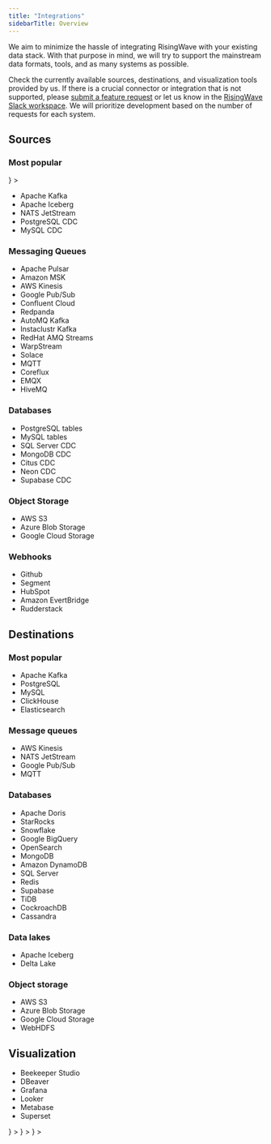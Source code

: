 ```yaml
---
title: "Integrations"
sidebarTitle: Overview
---
```


We aim to minimize the hassle of integrating RisingWave with your existing data stack. With that purpose in mind, we will try to support the mainstream data formats, tools, and as many systems as possible.

Check the currently available sources, destinations, and visualization tools provided by us. If there is a crucial connector or integration that is not supported, please [submit a feature request](https://github.com/risingwavelabs/risingwave/issues/new?assignees=&labels=type%2Ffeature&template=feature%5Frequest.yml) or let us know in the [RisingWave Slack workspace](https://www.risingwave.com/slack). We will prioritize development based on the number of requests for each system.

## Sources 

### Most popular

<CardGroup cols={3}>
<Card
    title="Apache Kafka"
    href="/integrations/sources/kafka"
    horizontal
  icon={ 
    <svg 
    xmlns="http://www.w3.org/2000/svg" 
    id="Layer_1" 
    data-name="Layer 1" 
    viewBox="0 0 128 128"
    >
    <defs><style>
      .cls-1 {
        stroke-width: 0px;
      }
    </style></defs>
    <path id="Union" class="cls-1" d="m66.23,25.37c0,6.93-4.79,12.74-11.24,14.3v5.94c4.25.8,8,3.04,10.71,6.19l6.84-3.95c-.34-1.23-.52-2.53-.52-3.87,0-8.13,6.59-14.71,14.71-14.71s14.71,6.58,14.71,14.71-6.58,14.71-14.71,14.71c-4.29,0-8.15-1.84-10.84-4.77l-6.72,3.88c.68,1.94,1.05,4.03,1.05,6.2s-.37,4.25-1.05,6.19l6.72,3.88c2.69-2.93,6.55-4.77,10.84-4.77,8.13,0,14.71,6.59,14.71,14.71s-6.58,14.71-14.71,14.71-14.71-6.58-14.71-14.71c0-1.34.18-2.64.52-3.88l-6.84-3.94c-2.71,3.15-6.46,5.39-10.71,6.19v5.94c6.45,1.56,11.24,7.37,11.24,14.3,0,8.12-6.59,14.71-14.72,14.71s-14.71-6.59-14.71-14.71c0-6.94,4.8-12.75,11.25-14.31v-5.93c-8.68-1.62-15.24-9.24-15.24-18.38s6.56-16.77,15.24-18.39v-5.93c-6.45-1.56-11.25-7.37-11.25-14.31,0-8.12,6.59-14.71,14.71-14.71s14.72,6.59,14.72,14.71Z"/></svg>
  }
></Card>
</CardGroup>

- Apache Kafka
- Apache Iceberg
- NATS JetStream
- PostgreSQL CDC
- MySQL CDC


### Messaging Queues

- Apache Pulsar
- Amazon MSK
- AWS Kinesis
- Google Pub/Sub 
- Confluent Cloud
- Redpanda
- AutoMQ Kafka
- Instaclustr Kafka
- RedHat AMQ Streams
- WarpStream
- Solace
- MQTT
- Coreflux
- EMQX
- HiveMQ

### Databases

- PostgreSQL tables
- MySQL tables
- SQL Server CDC
- MongoDB CDC
- Citus CDC
- Neon CDC
- Supabase CDC

### Object Storage

- AWS S3
- Azure Blob Storage
- Google Cloud Storage 

### Webhooks

- Github 
- Segment
- HubSpot
- Amazon EvertBridge
- Rudderstack

## Destinations  

### Most popular

- Apache Kafka
- PostgreSQL
- MySQL
- ClickHouse
- Elasticsearch

### Message queues 

- AWS Kinesis
- NATS JetStream
- Google Pub/Sub
- MQTT

### Databases

- Apache Doris
- StarRocks
- Snowflake
- Google BigQuery
- OpenSearch
- MongoDB
- Amazon DynamoDB
- SQL Server
- Redis
- Supabase
- TiDB
- CockroachDB
- Cassandra

### Data lakes

- Apache Iceberg
- Delta Lake

### Object storage

- AWS S3
- Azure Blob Storage
- Google Cloud Storage
- WebHDFS 

## Visualization 

- Beekeeper Studio
- DBeaver
- Grafana
- Looker
- Metabase
- Superset

<CardGroup cols={3}>
<Card
    title="PostgreSQL CDC"
    href="/integrations/sources/postgresql-cdc"
    horizontal
  icon={ <svg width="36px" height="36px" viewBox="0 0 280 280" version="1.1" xmlns="http://www.w3.org/2000/svg" xmlns:xlink="http://www.w3.org/1999/xlink" preserveAspectRatio="xMidYMid">
      <path d="M255.007926,158.085617 C253.473109,153.437413 249.452194,150.199279 244.251788,149.42182 C241.799982,149.055852 238.991667,149.211935 235.668988,149.897164 C229.877358,151.092028 225.580342,151.546679 222.44449,151.635363 C234.280794,131.650217 243.905921,108.859714 249.446873,87.4065589 C258.406282,52.7182633 253.61855,36.9154365 248.023797,29.7669469 C233.217182,10.8477783 211.614448,0.683454965 185.55152,0.371879908 C171.649478,0.202198614 159.443658,2.94725173 153.077358,4.92075751 C147.149155,3.87547344 140.774577,3.29134411 134.08606,3.18315012 C121.550337,2.9833164 110.473164,5.71595381 101.008259,11.332582 C95.7670577,9.56127483 87.3580785,7.06335335 77.6460416,5.46882217 C54.8035104,1.71868822 36.3939769,4.64110855 22.9282587,14.153903 C6.62230023,25.6721293 -0.937090069,45.6838799 0.461154734,73.6339954 C0.904572748,82.5082679 5.86908083,109.507695 13.6850624,135.114199 C18.1771824,149.831538 22.9672794,162.053912 27.9223279,171.443732 C34.9490254,184.758688 42.4676212,192.600092 50.9085266,195.415501 C55.6400924,196.992296 64.2358984,198.09552 73.2774873,190.566873 C74.4232794,191.953885 75.9515935,193.33321 77.9812656,194.613801 C80.5578199,196.239076 83.7090439,197.566965 86.8555381,198.353885 C98.1969885,201.189395 108.820102,200.479926 117.882975,196.506309 C117.93855,198.117986 117.981709,199.658125 118.018365,200.987788 C118.07867,203.145164 118.137792,205.259972 118.217016,207.237617 C118.753848,220.612286 119.663741,231.011326 122.359723,238.286928 C122.507529,238.687778 122.706771,239.29733 122.917247,239.943538 C124.261691,244.062005 126.511298,250.955677 132.232573,256.355326 C138.158411,261.947714 145.325229,263.663446 151.888998,263.662855 C155.180933,263.662855 158.322106,263.231261 161.076619,262.640628 C170.897441,260.536462 182.050291,257.329663 190.118134,245.84218 C197.745515,234.981986 201.453672,218.625182 202.124711,192.851363 C202.211621,192.122975 202.292028,191.427104 202.369478,190.763751 C202.421506,190.316194 202.474716,189.858587 202.528517,189.402162 L204.325838,189.560018 L204.788767,189.591353 C214.791095,190.047187 227.021155,187.925875 234.532065,184.437062 C240.467363,181.68255 259.485857,171.642383 255.007926,158.085617" fill="#000000"></path>
      <path d="M237.905589,160.722476 C208.165838,166.857016 206.121386,156.78788 206.121386,156.78788 C237.521885,110.194697 250.64824,51.0516028 239.320388,36.5766651 C208.417109,-2.90823095 154.921977,15.7655797 154.029229,16.2503834 L153.741894,16.3018199 C147.866309,15.0821247 141.290716,14.3555104 133.900416,14.2349007 C120.443566,14.0143741 110.236083,17.7627344 102.490457,23.636545 C102.490457,23.636545 7.06039723,-15.6768961 11.4987159,73.0806097 C12.4429007,91.9631224 38.5625866,215.954032 69.7171363,178.502947 C81.1041109,164.808425 92.1061986,153.229303 92.1061986,153.229303 C97.5708822,156.859418 104.112776,158.711132 110.970975,158.046005 L111.503667,157.593718 C111.338125,159.294079 111.413801,160.957192 111.717099,162.925968 C103.691233,171.893062 106.049626,173.467492 90.0055797,176.770069 C73.7711594,180.115806 83.308194,186.072388 89.5349654,187.629081 C97.0837136,189.516859 114.54788,192.190965 126.34812,175.672166 L125.877506,177.556988 C129.022226,180.075603 131.230448,193.940397 130.860342,206.508637 C130.490236,219.077469 130.243104,227.706383 132.720924,234.446337 C135.198744,241.186291 137.668286,256.351187 158.759612,251.831871 C176.383409,248.055132 185.516046,238.268009 186.786587,221.94254 C187.688203,210.336222 189.728517,212.051954 189.857404,201.675381 L191.493912,196.762901 C193.381099,181.029838 191.793663,175.95418 202.651492,178.314938 L205.290125,178.546697 C213.2817,178.9103 223.741044,177.261376 229.879723,174.408129 C243.098309,168.273589 250.93794,158.031224 237.904406,160.722476 L237.905589,160.722476" fill="#336791"></path>
      <path d="M108.076342,81.5250624 C105.396915,81.152 102.969349,81.4972748 101.741376,82.426679 C101.050236,82.9499122 100.836804,83.5559169 100.779455,83.973321 C100.625145,85.0783187 101.399649,86.2997875 101.874993,86.9300323 C103.220619,88.7137552 105.18703,89.9399538 107.133339,90.2101432 C107.415353,90.249164 107.695594,90.2680831 107.974651,90.2680831 C111.220471,90.2680831 114.170679,87.7411917 114.430818,85.8758799 C114.755991,83.5399538 111.36473,81.9826697 108.076342,81.5250624" fill="#FFFFFF"></path>
      <path d="M196.860453,81.5989654 L196.859861,81.5989654 C196.604453,79.7679446 193.345626,79.2458938 190.253524,79.6757136 C187.166152,80.1061247 184.171603,81.4996397 184.421691,83.3347991 C184.622707,84.7620139 187.19867,87.198448 190.249386,87.1978568 C190.506568,87.1978568 190.766707,87.1807113 191.028619,87.1440554 C193.064794,86.8620416 194.558818,85.5690346 195.268286,84.8235012 C196.349635,83.688351 196.974559,82.4219492 196.860453,81.5989654" fill="#FFFFFF"></path>
      <path d="M247.802088,160.025423 C246.66812,156.596323 243.018494,155.492508 236.954309,156.745312 C218.949173,160.461155 212.501284,157.886965 210.38352,156.327908 C224.378975,135.007187 235.89188,109.236323 242.102688,85.1906513 C245.04521,73.8007206 246.670485,63.2231316 246.802919,54.601903 C246.949543,45.1375889 245.338457,38.1842032 242.014005,33.9362587 C228.611547,16.8108637 208.942115,7.62501617 185.131751,7.37256351 C168.763122,7.18869284 154.93321,11.3781062 152.252009,12.5558245 C146.60582,11.1516674 140.450587,10.2896628 133.750245,10.1796952 C121.461654,9.98104388 110.840314,12.9229746 102.045857,18.9191686 C98.2259584,17.4978661 88.3536998,14.10897 76.2814965,12.1644342 C55.4089238,8.80332564 38.8233164,11.3497275 26.9870115,19.7350577 C12.8638522,29.740933 6.34383372,47.626642 7.60727945,72.8943741 C8.03236952,81.3961755 12.8756767,107.547788 20.5202032,132.593219 C30.5822448,165.556915 41.5192979,184.218309 53.0280647,188.056536 C54.374873,188.505866 55.9286097,188.820397 57.6407945,188.820397 C61.8390762,188.820397 66.9856813,186.927889 72.3409885,180.490051 C81.2359538,169.788896 89.5408776,160.821801 92.6022356,157.563566 C97.1262818,159.992314 102.09552,161.347991 107.179455,161.483972 C107.188323,161.616998 107.201921,161.750023 107.213746,161.882457 C106.193885,163.092102 105.357303,164.152166 104.644286,165.05733 C101.122365,169.528166 100.389247,170.458753 89.0519353,172.793497 C85.8273995,173.458624 77.2611547,175.224018 77.1364065,181.227898 C76.9998337,187.787529 87.2605266,190.542633 88.4299677,190.834697 C92.5040924,191.854559 96.4286374,192.357691 100.171677,192.357691 C109.275344,192.357099 117.285838,189.365506 123.688203,183.576831 C123.490734,206.962697 124.466254,230.006836 127.273977,237.028212 C129.573247,242.775501 135.191649,256.822984 152.93842,256.821801 C155.54158,256.821801 158.408425,256.519095 161.561423,255.843326 C180.082106,251.872074 188.124527,243.686577 191.236139,225.640055 C192.901025,215.995418 195.758411,192.963695 197.101672,180.610069 C199.937774,181.49454 203.589173,181.899529 207.536185,181.898938 C215.768388,181.898938 225.266993,180.150097 231.224166,177.384942 C237.91564,174.277469 249.991982,166.650679 247.802088,160.025423 L247.802088,160.025423 Z M203.696185,76.5445912 C203.634697,80.1918522 203.132748,83.5027067 202.600647,86.9590023 C202.028342,90.6760277 201.435935,94.5189838 201.286947,99.1843326 C201.139732,103.724342 201.706716,108.444674 202.255372,113.008924 C203.363326,122.228471 204.500249,131.720573 200.098587,141.086744 C199.41454,139.871778 198.754143,138.546254 198.14873,137.078245 C197.601848,135.752129 196.414079,133.621949 194.769885,130.673515 C188.370476,119.197857 173.385312,92.3243603 181.056443,81.3583372 C183.340933,78.0935982 189.139658,74.7384018 203.696185,76.5445912 L203.696185,76.5445912 Z M186.052286,14.7581339 C207.386014,15.2293395 224.261321,23.2102725 236.209958,38.4780416 C245.373931,50.1890069 235.282919,103.476028 206.069949,149.446651 C205.781432,149.080092 205.487594,148.709986 205.183704,148.33042 C205.062503,148.178476 204.938938,148.024166 204.814189,147.868083 C212.362938,135.400942 210.886651,123.066236 209.572952,112.129774 C209.033164,107.641792 208.523529,103.402716 208.653007,99.4214134 C208.787215,95.2000739 209.34533,91.5811917 209.884527,88.0811455 C210.548471,83.7675751 211.223058,79.3050162 211.036822,74.0437136 C211.17576,73.4921016 211.231926,72.8399815 211.159206,72.0660693 C210.683861,67.0205635 204.924157,51.9224758 193.18363,38.2551501 C186.762346,30.7808961 177.396767,22.4156674 164.609774,16.7736166 C170.109931,15.6337367 177.631483,14.5707159 186.052286,14.7581339 L186.052286,14.7581339 Z M66.6741062,175.777995 C60.7742818,182.871501 56.6995658,181.512277 55.3598522,181.065903 C46.6292471,178.153533 36.499806,159.702023 27.568776,130.441755 C19.8408868,105.123769 15.3245266,79.6650716 14.9674273,72.5260416 C13.8387806,49.9483788 19.3117413,34.2129515 31.2349561,25.7572656 C50.6389284,11.9965266 82.5413764,20.2328684 95.3602956,24.4104573 C95.1758337,24.591963 94.9842771,24.7622356 94.8015889,24.9466975 C73.7664296,46.1911501 74.2654226,82.4875751 74.3168591,84.7058476 C74.3150855,85.56194 74.3866236,86.7739492 74.485358,88.4412009 C74.8471871,94.5455889 75.5205912,105.907732 73.7214965,118.775132 C72.0489238,130.732046 75.7346143,142.435326 83.8320185,150.883917 C84.6703741,151.758337 85.5453857,152.579547 86.4493672,153.352277 C82.8446744,157.212379 75.0115473,165.74788 66.6741062,175.777995 L66.6741062,175.777995 Z M89.1530346,145.78461 C82.6265127,138.975483 79.6627067,129.503483 81.020157,119.795584 C82.920351,106.202753 82.2185681,94.3646744 81.8419584,88.0048776 C81.7893395,87.1150855 81.7426328,86.335261 81.7148453,85.7197968 C84.7880277,82.9954365 99.0288406,75.3645081 109.184296,77.6915658 C113.819492,78.7534042 116.642587,81.9087667 117.816758,87.3373857 C123.893358,115.440037 118.621413,127.153367 114.385293,136.565654 C113.512055,138.504868 112.687298,140.337663 111.982559,142.234309 L111.436859,143.699954 C110.054577,147.406337 108.768665,150.851991 107.971695,154.124416 C101.034273,154.103132 94.2848591,151.139917 89.1530346,145.78461 L89.1530346,145.78461 Z M90.2178291,183.685025 C88.1922956,183.178938 86.3701432,182.299788 85.3012102,181.570808 C86.1939584,181.150448 87.7831686,180.579326 90.5388637,180.011751 C103.876286,177.265515 105.93552,175.328074 110.433552,169.61685 C111.465238,168.30788 112.634088,166.823316 114.252859,165.015353 C114.25345,165.014171 114.254042,165.01358 114.254633,165.012988 C116.666236,162.31346 117.768868,162.771067 119.768979,163.600554 C121.390115,164.271594 122.968684,166.303039 123.608979,168.539048 C123.911686,169.594975 124.252231,171.599815 123.138956,173.158873 C113.742633,186.31479 100.051067,186.1457 90.2178291,183.685025 L90.2178291,183.685025 Z M160.016554,248.637487 C143.700545,252.133395 137.923695,243.80837 134.116804,234.291436 C131.659677,228.146845 130.452397,200.440314 131.309081,169.84388 C131.320314,169.436527 131.262374,169.043363 131.150042,168.673848 C131.05249,167.96024 130.902319,167.238356 130.694208,166.511741 C129.419529,162.059824 126.315012,158.335704 122.5903,156.792018 C121.110467,156.178919 118.393792,155.05382 115.129644,155.888628 C115.826106,153.0206 117.033386,149.782467 118.341764,146.275326 L118.891012,144.79963 C119.509432,143.136517 120.284527,141.413691 121.105145,139.590356 C125.538143,129.741746 131.609423,116.25297 125.020231,85.7795104 C122.551871,74.3659307 114.310208,68.7924619 101.815871,70.0866513 C94.3250624,70.861746 87.472776,73.8840831 84.0549099,75.6169607 C83.3200185,75.9894319 82.6477968,76.3488961 82.0199169,76.6994919 C82.9735612,65.1990023 86.578254,43.707418 100.060527,30.1098568 C108.54873,21.548933 119.854115,17.3210901 133.628453,17.5487113 C160.768591,17.9933118 178.172453,31.9213672 187.994457,43.5276859 C196.457829,53.5294226 201.040998,63.6038799 202.870245,69.0372286 C189.115418,67.6389838 179.76048,70.3544758 175.017681,77.1340416 C164.700822,91.8815335 180.662097,120.506236 188.333229,134.262836 C189.739751,136.784406 190.954125,138.963067 191.336055,139.888924 C193.833977,145.943058 197.067972,149.984665 199.429321,152.935464 C200.152979,153.839446 200.855353,154.716231 201.389229,155.481866 C197.223464,156.683233 189.740342,159.457848 190.422023,173.328554 C189.872185,180.289035 185.960647,212.874938 183.974134,224.387843 C181.351464,239.597672 175.754346,245.263372 160.016554,248.637487 L160.016554,248.637487 Z M228.120831,170.700564 C223.861062,172.678208 216.732083,174.161589 209.959612,174.479667 C202.479446,174.830263 198.671963,173.641903 197.776259,172.91115 C197.355307,164.267455 200.573339,163.364065 203.978199,162.408055 C204.513256,162.257293 205.035307,162.111261 205.53903,161.935076 C205.852379,162.189894 206.195289,162.442938 206.570716,162.690661 C212.582873,166.658956 223.306494,167.087002 238.444785,163.962383 C238.50036,163.950559 238.555935,163.939917 238.610919,163.928684 C236.569423,165.837746 233.075289,168.400111 228.120831,170.700564 L228.120831,170.700564 Z" fill="#FFFFFF">

</path>
    </svg>
  }
></Card>
<Card
    title="PostgreSQL CDC"
    href="/integrations/sources/postgresql-cdc"
    horizontal
  icon={ <svg width="36px" height="36px" viewBox="0 0 280 280" version="1.1" xmlns="http://www.w3.org/2000/svg" xmlns:xlink="http://www.w3.org/1999/xlink" preserveAspectRatio="xMidYMid">
      <path d="M255.007926,158.085617 C253.473109,153.437413 249.452194,150.199279 244.251788,149.42182 C241.799982,149.055852 238.991667,149.211935 235.668988,149.897164 C229.877358,151.092028 225.580342,151.546679 222.44449,151.635363 C234.280794,131.650217 243.905921,108.859714 249.446873,87.4065589 C258.406282,52.7182633 253.61855,36.9154365 248.023797,29.7669469 C233.217182,10.8477783 211.614448,0.683454965 185.55152,0.371879908 C171.649478,0.202198614 159.443658,2.94725173 153.077358,4.92075751 C147.149155,3.87547344 140.774577,3.29134411 134.08606,3.18315012 C121.550337,2.9833164 110.473164,5.71595381 101.008259,11.332582 C95.7670577,9.56127483 87.3580785,7.06335335 77.6460416,5.46882217 C54.8035104,1.71868822 36.3939769,4.64110855 22.9282587,14.153903 C6.62230023,25.6721293 -0.937090069,45.6838799 0.461154734,73.6339954 C0.904572748,82.5082679 5.86908083,109.507695 13.6850624,135.114199 C18.1771824,149.831538 22.9672794,162.053912 27.9223279,171.443732 C34.9490254,184.758688 42.4676212,192.600092 50.9085266,195.415501 C55.6400924,196.992296 64.2358984,198.09552 73.2774873,190.566873 C74.4232794,191.953885 75.9515935,193.33321 77.9812656,194.613801 C80.5578199,196.239076 83.7090439,197.566965 86.8555381,198.353885 C98.1969885,201.189395 108.820102,200.479926 117.882975,196.506309 C117.93855,198.117986 117.981709,199.658125 118.018365,200.987788 C118.07867,203.145164 118.137792,205.259972 118.217016,207.237617 C118.753848,220.612286 119.663741,231.011326 122.359723,238.286928 C122.507529,238.687778 122.706771,239.29733 122.917247,239.943538 C124.261691,244.062005 126.511298,250.955677 132.232573,256.355326 C138.158411,261.947714 145.325229,263.663446 151.888998,263.662855 C155.180933,263.662855 158.322106,263.231261 161.076619,262.640628 C170.897441,260.536462 182.050291,257.329663 190.118134,245.84218 C197.745515,234.981986 201.453672,218.625182 202.124711,192.851363 C202.211621,192.122975 202.292028,191.427104 202.369478,190.763751 C202.421506,190.316194 202.474716,189.858587 202.528517,189.402162 L204.325838,189.560018 L204.788767,189.591353 C214.791095,190.047187 227.021155,187.925875 234.532065,184.437062 C240.467363,181.68255 259.485857,171.642383 255.007926,158.085617" fill="#000000"></path>
      <path d="M237.905589,160.722476 C208.165838,166.857016 206.121386,156.78788 206.121386,156.78788 C237.521885,110.194697 250.64824,51.0516028 239.320388,36.5766651 C208.417109,-2.90823095 154.921977,15.7655797 154.029229,16.2503834 L153.741894,16.3018199 C147.866309,15.0821247 141.290716,14.3555104 133.900416,14.2349007 C120.443566,14.0143741 110.236083,17.7627344 102.490457,23.636545 C102.490457,23.636545 7.06039723,-15.6768961 11.4987159,73.0806097 C12.4429007,91.9631224 38.5625866,215.954032 69.7171363,178.502947 C81.1041109,164.808425 92.1061986,153.229303 92.1061986,153.229303 C97.5708822,156.859418 104.112776,158.711132 110.970975,158.046005 L111.503667,157.593718 C111.338125,159.294079 111.413801,160.957192 111.717099,162.925968 C103.691233,171.893062 106.049626,173.467492 90.0055797,176.770069 C73.7711594,180.115806 83.308194,186.072388 89.5349654,187.629081 C97.0837136,189.516859 114.54788,192.190965 126.34812,175.672166 L125.877506,177.556988 C129.022226,180.075603 131.230448,193.940397 130.860342,206.508637 C130.490236,219.077469 130.243104,227.706383 132.720924,234.446337 C135.198744,241.186291 137.668286,256.351187 158.759612,251.831871 C176.383409,248.055132 185.516046,238.268009 186.786587,221.94254 C187.688203,210.336222 189.728517,212.051954 189.857404,201.675381 L191.493912,196.762901 C193.381099,181.029838 191.793663,175.95418 202.651492,178.314938 L205.290125,178.546697 C213.2817,178.9103 223.741044,177.261376 229.879723,174.408129 C243.098309,168.273589 250.93794,158.031224 237.904406,160.722476 L237.905589,160.722476" fill="#336791"></path>
      <path d="M108.076342,81.5250624 C105.396915,81.152 102.969349,81.4972748 101.741376,82.426679 C101.050236,82.9499122 100.836804,83.5559169 100.779455,83.973321 C100.625145,85.0783187 101.399649,86.2997875 101.874993,86.9300323 C103.220619,88.7137552 105.18703,89.9399538 107.133339,90.2101432 C107.415353,90.249164 107.695594,90.2680831 107.974651,90.2680831 C111.220471,90.2680831 114.170679,87.7411917 114.430818,85.8758799 C114.755991,83.5399538 111.36473,81.9826697 108.076342,81.5250624" fill="#FFFFFF"></path>
      <path d="M196.860453,81.5989654 L196.859861,81.5989654 C196.604453,79.7679446 193.345626,79.2458938 190.253524,79.6757136 C187.166152,80.1061247 184.171603,81.4996397 184.421691,83.3347991 C184.622707,84.7620139 187.19867,87.198448 190.249386,87.1978568 C190.506568,87.1978568 190.766707,87.1807113 191.028619,87.1440554 C193.064794,86.8620416 194.558818,85.5690346 195.268286,84.8235012 C196.349635,83.688351 196.974559,82.4219492 196.860453,81.5989654" fill="#FFFFFF"></path>
      <path d="M247.802088,160.025423 C246.66812,156.596323 243.018494,155.492508 236.954309,156.745312 C218.949173,160.461155 212.501284,157.886965 210.38352,156.327908 C224.378975,135.007187 235.89188,109.236323 242.102688,85.1906513 C245.04521,73.8007206 246.670485,63.2231316 246.802919,54.601903 C246.949543,45.1375889 245.338457,38.1842032 242.014005,33.9362587 C228.611547,16.8108637 208.942115,7.62501617 185.131751,7.37256351 C168.763122,7.18869284 154.93321,11.3781062 152.252009,12.5558245 C146.60582,11.1516674 140.450587,10.2896628 133.750245,10.1796952 C121.461654,9.98104388 110.840314,12.9229746 102.045857,18.9191686 C98.2259584,17.4978661 88.3536998,14.10897 76.2814965,12.1644342 C55.4089238,8.80332564 38.8233164,11.3497275 26.9870115,19.7350577 C12.8638522,29.740933 6.34383372,47.626642 7.60727945,72.8943741 C8.03236952,81.3961755 12.8756767,107.547788 20.5202032,132.593219 C30.5822448,165.556915 41.5192979,184.218309 53.0280647,188.056536 C54.374873,188.505866 55.9286097,188.820397 57.6407945,188.820397 C61.8390762,188.820397 66.9856813,186.927889 72.3409885,180.490051 C81.2359538,169.788896 89.5408776,160.821801 92.6022356,157.563566 C97.1262818,159.992314 102.09552,161.347991 107.179455,161.483972 C107.188323,161.616998 107.201921,161.750023 107.213746,161.882457 C106.193885,163.092102 105.357303,164.152166 104.644286,165.05733 C101.122365,169.528166 100.389247,170.458753 89.0519353,172.793497 C85.8273995,173.458624 77.2611547,175.224018 77.1364065,181.227898 C76.9998337,187.787529 87.2605266,190.542633 88.4299677,190.834697 C92.5040924,191.854559 96.4286374,192.357691 100.171677,192.357691 C109.275344,192.357099 117.285838,189.365506 123.688203,183.576831 C123.490734,206.962697 124.466254,230.006836 127.273977,237.028212 C129.573247,242.775501 135.191649,256.822984 152.93842,256.821801 C155.54158,256.821801 158.408425,256.519095 161.561423,255.843326 C180.082106,251.872074 188.124527,243.686577 191.236139,225.640055 C192.901025,215.995418 195.758411,192.963695 197.101672,180.610069 C199.937774,181.49454 203.589173,181.899529 207.536185,181.898938 C215.768388,181.898938 225.266993,180.150097 231.224166,177.384942 C237.91564,174.277469 249.991982,166.650679 247.802088,160.025423 L247.802088,160.025423 Z M203.696185,76.5445912 C203.634697,80.1918522 203.132748,83.5027067 202.600647,86.9590023 C202.028342,90.6760277 201.435935,94.5189838 201.286947,99.1843326 C201.139732,103.724342 201.706716,108.444674 202.255372,113.008924 C203.363326,122.228471 204.500249,131.720573 200.098587,141.086744 C199.41454,139.871778 198.754143,138.546254 198.14873,137.078245 C197.601848,135.752129 196.414079,133.621949 194.769885,130.673515 C188.370476,119.197857 173.385312,92.3243603 181.056443,81.3583372 C183.340933,78.0935982 189.139658,74.7384018 203.696185,76.5445912 L203.696185,76.5445912 Z M186.052286,14.7581339 C207.386014,15.2293395 224.261321,23.2102725 236.209958,38.4780416 C245.373931,50.1890069 235.282919,103.476028 206.069949,149.446651 C205.781432,149.080092 205.487594,148.709986 205.183704,148.33042 C205.062503,148.178476 204.938938,148.024166 204.814189,147.868083 C212.362938,135.400942 210.886651,123.066236 209.572952,112.129774 C209.033164,107.641792 208.523529,103.402716 208.653007,99.4214134 C208.787215,95.2000739 209.34533,91.5811917 209.884527,88.0811455 C210.548471,83.7675751 211.223058,79.3050162 211.036822,74.0437136 C211.17576,73.4921016 211.231926,72.8399815 211.159206,72.0660693 C210.683861,67.0205635 204.924157,51.9224758 193.18363,38.2551501 C186.762346,30.7808961 177.396767,22.4156674 164.609774,16.7736166 C170.109931,15.6337367 177.631483,14.5707159 186.052286,14.7581339 L186.052286,14.7581339 Z M66.6741062,175.777995 C60.7742818,182.871501 56.6995658,181.512277 55.3598522,181.065903 C46.6292471,178.153533 36.499806,159.702023 27.568776,130.441755 C19.8408868,105.123769 15.3245266,79.6650716 14.9674273,72.5260416 C13.8387806,49.9483788 19.3117413,34.2129515 31.2349561,25.7572656 C50.6389284,11.9965266 82.5413764,20.2328684 95.3602956,24.4104573 C95.1758337,24.591963 94.9842771,24.7622356 94.8015889,24.9466975 C73.7664296,46.1911501 74.2654226,82.4875751 74.3168591,84.7058476 C74.3150855,85.56194 74.3866236,86.7739492 74.485358,88.4412009 C74.8471871,94.5455889 75.5205912,105.907732 73.7214965,118.775132 C72.0489238,130.732046 75.7346143,142.435326 83.8320185,150.883917 C84.6703741,151.758337 85.5453857,152.579547 86.4493672,153.352277 C82.8446744,157.212379 75.0115473,165.74788 66.6741062,175.777995 L66.6741062,175.777995 Z M89.1530346,145.78461 C82.6265127,138.975483 79.6627067,129.503483 81.020157,119.795584 C82.920351,106.202753 82.2185681,94.3646744 81.8419584,88.0048776 C81.7893395,87.1150855 81.7426328,86.335261 81.7148453,85.7197968 C84.7880277,82.9954365 99.0288406,75.3645081 109.184296,77.6915658 C113.819492,78.7534042 116.642587,81.9087667 117.816758,87.3373857 C123.893358,115.440037 118.621413,127.153367 114.385293,136.565654 C113.512055,138.504868 112.687298,140.337663 111.982559,142.234309 L111.436859,143.699954 C110.054577,147.406337 108.768665,150.851991 107.971695,154.124416 C101.034273,154.103132 94.2848591,151.139917 89.1530346,145.78461 L89.1530346,145.78461 Z M90.2178291,183.685025 C88.1922956,183.178938 86.3701432,182.299788 85.3012102,181.570808 C86.1939584,181.150448 87.7831686,180.579326 90.5388637,180.011751 C103.876286,177.265515 105.93552,175.328074 110.433552,169.61685 C111.465238,168.30788 112.634088,166.823316 114.252859,165.015353 C114.25345,165.014171 114.254042,165.01358 114.254633,165.012988 C116.666236,162.31346 117.768868,162.771067 119.768979,163.600554 C121.390115,164.271594 122.968684,166.303039 123.608979,168.539048 C123.911686,169.594975 124.252231,171.599815 123.138956,173.158873 C113.742633,186.31479 100.051067,186.1457 90.2178291,183.685025 L90.2178291,183.685025 Z M160.016554,248.637487 C143.700545,252.133395 137.923695,243.80837 134.116804,234.291436 C131.659677,228.146845 130.452397,200.440314 131.309081,169.84388 C131.320314,169.436527 131.262374,169.043363 131.150042,168.673848 C131.05249,167.96024 130.902319,167.238356 130.694208,166.511741 C129.419529,162.059824 126.315012,158.335704 122.5903,156.792018 C121.110467,156.178919 118.393792,155.05382 115.129644,155.888628 C115.826106,153.0206 117.033386,149.782467 118.341764,146.275326 L118.891012,144.79963 C119.509432,143.136517 120.284527,141.413691 121.105145,139.590356 C125.538143,129.741746 131.609423,116.25297 125.020231,85.7795104 C122.551871,74.3659307 114.310208,68.7924619 101.815871,70.0866513 C94.3250624,70.861746 87.472776,73.8840831 84.0549099,75.6169607 C83.3200185,75.9894319 82.6477968,76.3488961 82.0199169,76.6994919 C82.9735612,65.1990023 86.578254,43.707418 100.060527,30.1098568 C108.54873,21.548933 119.854115,17.3210901 133.628453,17.5487113 C160.768591,17.9933118 178.172453,31.9213672 187.994457,43.5276859 C196.457829,53.5294226 201.040998,63.6038799 202.870245,69.0372286 C189.115418,67.6389838 179.76048,70.3544758 175.017681,77.1340416 C164.700822,91.8815335 180.662097,120.506236 188.333229,134.262836 C189.739751,136.784406 190.954125,138.963067 191.336055,139.888924 C193.833977,145.943058 197.067972,149.984665 199.429321,152.935464 C200.152979,153.839446 200.855353,154.716231 201.389229,155.481866 C197.223464,156.683233 189.740342,159.457848 190.422023,173.328554 C189.872185,180.289035 185.960647,212.874938 183.974134,224.387843 C181.351464,239.597672 175.754346,245.263372 160.016554,248.637487 L160.016554,248.637487 Z M228.120831,170.700564 C223.861062,172.678208 216.732083,174.161589 209.959612,174.479667 C202.479446,174.830263 198.671963,173.641903 197.776259,172.91115 C197.355307,164.267455 200.573339,163.364065 203.978199,162.408055 C204.513256,162.257293 205.035307,162.111261 205.53903,161.935076 C205.852379,162.189894 206.195289,162.442938 206.570716,162.690661 C212.582873,166.658956 223.306494,167.087002 238.444785,163.962383 C238.50036,163.950559 238.555935,163.939917 238.610919,163.928684 C236.569423,165.837746 233.075289,168.400111 228.120831,170.700564 L228.120831,170.700564 Z" fill="#FFFFFF">

</path>
    </svg>
  }
></Card>
<Card
  title="MySQL CDC"
  href="/integrations/sources/mysql-cdc"
  horizontal
  icon={
    <svg width="38px" height="38px" viewBox="0 0 264 264" version="1.1" xmlns="http://www.w3.org/2000/svg" xmlns:xlink="http://www.w3.org/1999/xlink" preserveAspectRatio="xMidYMid"><g transform="translate(0, 20) scale(1.3)">
    </g>
      <path d="M235.648276,194.211632 C221.729851,193.864559 210.942872,195.257272 201.895604,199.083964 C199.285899,200.127406 195.109927,200.128498 194.761767,203.433458 C196.154498,204.826189 196.328034,207.087716 197.546096,209.001055 C199.635192,212.479551 203.287247,217.178343 206.593317,219.614507 C210.246461,222.397748 213.900691,225.180989 217.727416,227.617153 C224.513092,231.793125 232.168625,234.22817 238.779677,238.404123 C242.608577,240.838067 246.434123,243.971711 250.261934,246.581411 C252.176407,247.971926 253.393381,250.234545 255.829549,251.104446 L255.829549,250.582732 C254.611442,249.016479 254.263282,246.754952 253.046308,245.015144 C251.307592,243.275341 249.566702,241.709083 247.826899,239.96928 C242.781025,233.1847 236.518133,227.268984 229.732547,222.397748 C224.166065,218.56995 211.986355,213.35055 209.724764,206.913051 C209.724764,206.913051 209.55014,206.73951 209.376604,206.56597 C213.204371,206.217787 217.727416,204.82618 221.381691,203.781623 C227.297466,202.215374 232.690457,202.563548 238.779677,200.998382 C241.562919,200.30203 244.347292,199.432129 247.130533,198.562222 L247.130533,196.997075 C244.00022,193.864532 241.737588,189.689684 238.431517,186.731778 C229.558965,179.075113 219.815379,171.595269 209.724764,165.332394 C204.330685,161.852792 197.371472,159.590151 191.630412,156.633369 C189.543536,155.587729 186.062797,155.06712 184.845823,153.327299 C181.713302,149.499523 179.973499,144.45476 177.711982,139.930579 C172.668329,130.360605 167.794863,119.749306 163.44541,109.658665 C160.315096,102.872993 158.400651,96.0872892 154.572862,89.8245233 C136.653166,60.2479054 117.167095,42.3281102 87.242308,24.7554574 C80.8048232,21.1023052 73.1503779,19.5360541 64.9730628,17.6227124 C60.6246649,17.4480683 56.2740469,17.1009966 51.9245072,16.9263525 C49.1412661,15.7082579 46.3569195,12.4033092 43.9207465,10.8370441 C34.0058755,4.5730961 8.42942301,-8.99607108 1.1220548,8.92370237 C-3.57563582,20.2324516 8.08126754,31.366477 12.0825475,37.1086812 C15.041536,41.1100178 18.8682195,45.6330512 20.9562053,50.1572463 C22.1742941,53.1129226 22.5213621,56.2465484 23.7394509,59.3779766 C26.523793,67.031339 29.1323922,75.5578744 32.7866404,82.691806 C34.7010855,86.3449577 36.7879657,90.1727422 39.2241297,93.477666 C40.6157457,95.3910055 43.0508086,96.2620126 43.5736286,99.3934363 C41.1385747,102.873029 40.9639284,108.092452 39.5711977,112.441992 C33.3083548,132.101492 35.7445143,156.4588 44.617071,170.89889 C47.4003121,175.247297 54.0124069,184.818421 62.8850316,181.164182 C70.7141415,178.032744 68.9743337,168.115626 71.2358604,159.41661 C71.7586894,157.327523 71.4105022,155.937017 72.4539446,154.545383 C72.4548508,154.718924 72.4539446,154.893561 72.4539446,154.893561 C74.8901041,159.764788 77.3251715,164.46251 79.5866891,169.333656 C84.980736,177.858025 94.3750434,186.731674 102.204103,192.647503 C106.381181,195.777808 109.686136,201.171877 114.905523,203.086313 L114.905523,202.563484 L114.557345,202.563484 C113.512801,200.997231 111.947645,200.301958 110.55602,199.083892 C107.424591,195.952463 103.943884,192.124665 101.50883,188.645081 C94.2025447,178.901486 87.7639408,168.115635 82.0228486,156.980496 C79.2396075,151.587555 76.8034481,145.671734 74.5419214,140.278811 C73.497378,138.189729 73.497378,135.059406 71.7575748,134.015973 C69.1478745,137.842647 65.3211911,141.148717 63.4067461,145.846417 C60.1028916,153.327344 59.7536034,162.548097 58.5355192,172.116947 C57.8402503,172.291598 58.187332,172.116947 57.8391493,172.465138 C52.2726627,171.072408 50.3582176,165.332394 48.2701955,160.460052 C43.0507905,148.107926 42.1808935,128.273684 46.7050387,114.008236 C47.923123,110.353988 53.142528,98.8717128 51.0545422,95.3921019 C50.0110998,92.0860273 46.5303924,90.1726969 44.6170529,87.5629967 C42.3555262,84.2569266 39.9193668,80.082065 38.35421,76.4278576 C34.1782383,66.6853811 32.0902615,55.898411 27.5672354,46.1548154 C25.4792496,41.6306665 21.8261069,36.9340837 18.8682195,32.7592063 C15.563264,28.0615284 11.9090067,24.7554574 9.29927023,19.1878506 C8.43046966,17.2745089 7.21128439,14.1430915 8.60290945,12.0550966 C8.95109211,10.6634847 9.64634733,10.1417599 11.0390689,9.79357497 C13.3005955,7.87912949 19.7380848,10.3152907 21.9995616,11.3587363 C28.4370509,13.9673251 33.8300058,16.4046087 39.2240527,20.0577513 C41.6591111,21.7975523 44.2688113,25.1036232 47.4002396,25.9735239 L51.0544833,25.9735239 C56.6220709,27.1905053 62.8849274,26.3216898 68.1043279,27.8868652 C77.3261638,30.843648 85.6758644,35.1942543 93.1579696,39.8919512 C115.95003,54.332049 134.738553,74.8626147 147.440063,99.3934454 C149.528049,103.39367 150.396845,107.04901 152.31129,111.22389 C155.965538,119.749365 160.488578,128.448376 164.14173,136.799218 C167.794872,144.975401 171.274474,153.327362 176.493861,160.113048 C179.104667,163.765094 189.542403,165.67953 194.240026,167.593975 C197.719632,169.159141 203.113711,170.551871 206.245112,172.465206 C212.159801,176.117243 218.075576,180.29433 223.643145,184.295646 C226.427474,186.382535 235.125402,190.733144 235.648231,194.21165 L235.648276,194.211632 L235.648276,194.211632 Z" fill="#00546B"></path>
    <path d="M58.1864892,43.0222644 C55.2286063,43.0222644 53.1417305,43.3715526 51.0537447,43.8932806 C51.0537447,43.8923744 51.0537447,44.0679225 51.0537447,44.2414633 L51.4019319,44.2414633 C52.794658,47.0247034 55.2286154,48.9391485 56.968414,51.3741978 C58.3611446,54.1574389 59.5781143,56.9417945 60.9708449,59.7261412 C61.1443766,59.5514948 61.3179175,59.3779585 61.3179175,59.3779585 C63.7551915,57.6370498 64.9721657,54.8538087 64.9721657,50.6789426 C63.9276177,49.4608583 63.7540769,48.2427786 62.8841798,47.0246944 C61.8407374,45.283782 59.5781052,44.414995 58.1864892,43.0222644 L58.1864892,43.0222644 L58.1864892,43.0222644 Z" fill="#00546B"></path>
    </svg>
  }
></Card>

</CardGroup>
